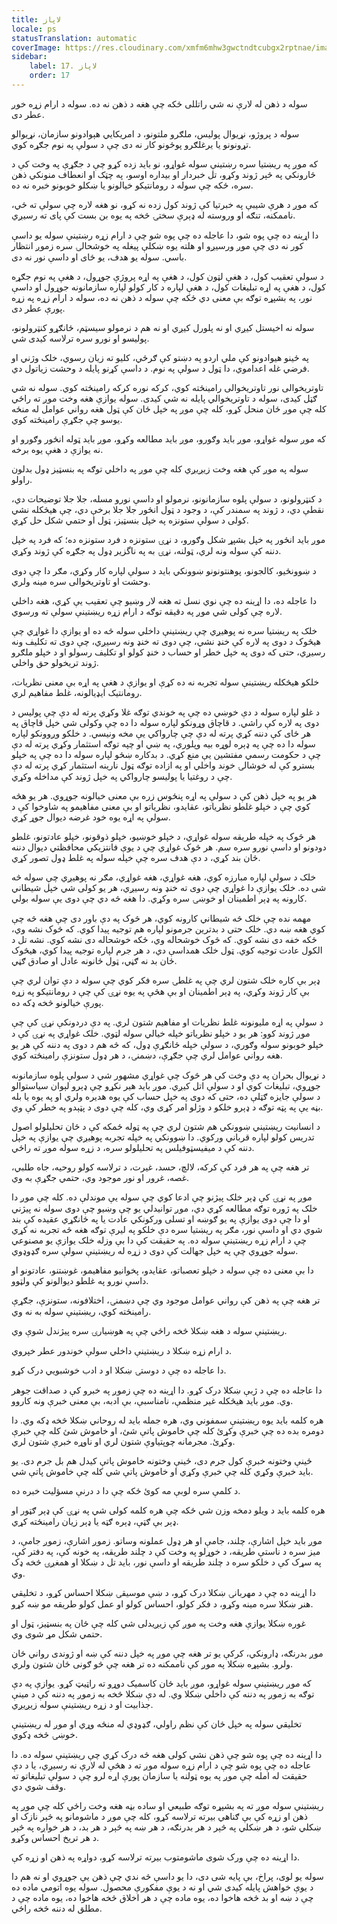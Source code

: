 ```yaml
---
title: لاپاز
locale: ps
statusTranslation: automatic
coverImage: https://res.cloudinary.com/xmfm6mhw3gwctndtcubgx2rptnae/image/upload/v1740337243/small_cover_educacion_fundamental_a051170f1c.webp
sidebar:
    label: 17. لاپاز
    order: 17
---
```

سوله د ذهن له لارې نه شي راتللی ځکه چې هغه د ذهن نه ده. سوله د ارام زړه خوږ عطر دی.

سوله د پروژو، نړیوال پولیس، ملګرو ملتونو، د امریکایي هېوادونو سازمان، نړیوالو تړونونو یا یرغلګرو پوځونو کار نه دی چې د سولې په نوم جګړه کوي.

که موږ په ریښتیا سره رښتینې سوله غواړو، نو باید زده کړو چې د جګړې په وخت کې د څارونکي په څېر ژوند وکړو، تل خبردار او بیداره اوسو، په چټک او انعطاف منونکي ذهن سره، ځکه چې سوله د رومانتيکو خیالونو یا ښکلو خوبونو خبره نه ده.

که موږ د هرې شیبې په خبرتیا کې ژوند کول زده نه کړو، نو هغه لاره چې سولې ته ځي، ناممکنه، تنګه او وروسته له ډېرې سختۍ څخه په یوه بن بست کې پای ته رسیږي.

دا اړینه ده چې پوه شو، دا عاجله ده چې پوه شو چې د ارام زړه رښتینې سوله یو داسې کور نه دی چې موږ ورسیږو او هلته یوه ښکلې پیغله په خوشحالۍ سره زموږ انتظار باسي. سوله یو هدف، یو ځای او داسې نور نه دی.

د سولې تعقیب کول، د هغې لټون کول، د هغې په اړه پروژې جوړول، د هغې په نوم جګړه کول، د هغې په اړه تبلیغات کول، د هغې لپاره د کار کولو لپاره سازمانونه جوړول او داسې نور، په بشپړه توګه بې معنی دي ځکه چې سوله د ذهن نه ده، سوله د ارام زړه په زړه پورې عطر دی.

سوله نه اخیستل کیږي او نه پلورل کیږي او نه هم د نرمولو سیسټم، ځانګړو کنټرولونو، پولیسو او نورو سره ترلاسه کیدی شي.

په ځینو هیوادونو کې ملي اردو په دښتو کې ګرځي، کلیو ته زیان رسوي، خلک وژني او فرضي غله اعداموي، دا ټول د سولې په نوم. د داسې کړنو پایله د وحشت زیاتول دي.

تاوتریخوالی نور تاوتریخوالی رامینځته کوي، کرکه نوره کرکه رامینځته کوي. سوله نه شي ګټل کیدی، سوله د تاوتریخوالي پایله نه شي کیدی. سوله یوازې هغه وخت موږ ته راځي کله چې موږ ځان منحل کړو، کله چې موږ په خپل ځان کې ټول هغه رواني عوامل له منځه یوسو چې جګړې رامینځته کوي.

که موږ سوله غواړو، موږ باید وګورو، موږ باید مطالعه وکړو، موږ باید ټوله انځور وګورو او نه یوازې د هغې یوه برخه.

سوله په موږ کې هغه وخت زیږیږي کله چې موږ په داخلي توګه په بنسټیز ډول بدلون راولو.

د کنټرولونو، د سولې پلوه سازمانونو، نرمولو او داسې نورو مسله، جلا جلا توضیحات دي، نقطې دي، د ژوند په سمندر کې، د وجود د ټول انځور جلا جلا برخې دي، چې هیڅکله نشي کولی د سولې ستونزه په خپل بنسټیز، ټول او حتمي شکل حل کړي.

موږ باید انځور په خپل بشپړ شکل وګورو، د نړۍ ستونزه د فرد ستونزه ده؛ که فرد په خپل دننه کې سوله ونه لري، ټولنه، نړۍ به په ناگزیر ډول په جګړه کې ژوند وکړي.

د ښوونځیو، کالجونو، پوهنتونونو ښوونکي باید د سولې لپاره کار وکړي، مګر دا چې دوی وحشت او تاوتریخوالی سره مینه ولري.

دا عاجله ده، دا اړینه ده چې نوي نسل ته هغه لار وښیو چې تعقیب یې کړي، هغه داخلي لاره چې کولی شي موږ په دقیقه توګه د ارام زړه ریښتینې سولې ته ورسوي.

خلک په ریښتیا سره نه پوهیږي چې ریښتینې داخلي سوله څه ده او یوازې دا غواړي چې هیڅوک د دوی په لاره کې خنډ نشي، چې دوی ته خنډ ونه رسیږي، چې دوی ته تکلیف ونه رسیږي، حتی که دوی په خپل خطر او حساب د خنډ کولو او تکلیف رسولو او د خپلو ملګرو ژوند تریخولو حق واخلي.

خلکو هیڅکله ریښتینې سوله تجربه نه ده کړې او یوازې د هغې په اړه بې معنی نظریات، رومانتيک ایډیالونه، غلط مفاهیم لري.

د غلو لپاره سوله د دې خوښي ده چې په خوندي توګه غلا وکړي پرته له دې چې پولیس د دوی په لاره کې راشي. د قاچاق وړونکو لپاره سوله دا ده چې وکولی شي خپل قاچاق په هر ځای کې دننه کړي پرته له دې چې چارواکي یې مخه ونیسي. د خلکو وږوونکو لپاره سوله دا ده چې په ډېره لوړه بیه وپلوري، په ښي او چپه توګه استثمار وکړي پرته له دې چې د حکومت رسمي مفتشین یې منع کړي. د بدکاره ښځو لپاره سوله دا ده چې په خپلو بسترو کې له خوشالۍ خوند واخلي او په ازاده توګه ټول نارینه استثمار کړي پرته له دې چې د روغتیا یا پولیسو چارواکي په خپل ژوند کې مداخله وکړي.

هر یو په خپل ذهن کې د سولې په اړه پنځوس زره بې معنی خیالونه جوړوي. هر یو هڅه کوي چې د خپلو غلطو نظریاتو، عقایدو، نظریاتو او بې معنی مفاهیمو په شاوخوا کې د سولې په اړه یوه خود غرضه دیوال جوړ کړي.

هر څوک په خپله طریقه سوله غواړي، د خپلو خوښیو، خپلو ذوقونو، خپلو عادتونو، غلطو دودونو او داسې نورو سره سم. هر څوک غواړي چې د یوې فانتزیکي محافظتي دیوال دننه ځان بند کړي، د دې هدف سره چې خپله سوله په غلط ډول تصور کړي.

خلک د سولې لپاره مبارزه کوي، هغه غواړي، هغه غواړي، مګر نه پوهیږي چې سوله څه شی ده. خلک یوازې دا غواړي چې دوی ته خنډ ونه رسیږي، هر یو کولی شي خپل شیطاني کارونه په ډېر اطمینان او خوښۍ سره وکړي. دا هغه څه دي چې دوی یې سوله بولي.

مهمه نده چې خلک څه شیطاني کارونه کوي، هر څوک په دې باور دی چې هغه څه چې کوي هغه ښه دي. خلک حتی د بدترین جرمونو لپاره هم توجیه پیدا کوي. که څوک نشه وي، ځکه خفه دی نشه کوي. که څوک خوشحاله وي، ځکه خوشحاله دی نشه کوي. نشه تل د الکول عادت توجیه کوي. ټول خلک همداسې دي، د هر جرم لپاره توجیه پیدا کوي، هیڅوک ځان بد نه ګڼي، ټول ځانونه عادل او صادق ګڼي.

ډېر بې کاره خلک شتون لري چې په غلطۍ سره فکر کوي چې سوله د دې توان لري چې بې کار ژوند وکړي، په ډېر اطمینان او بې هڅې په یوه نړۍ کې چې د رومانتيکو په زړه پورې خیالونو څخه ډکه ده.

د سولې په اړه ملیونونه غلط نظریات او مفاهیم شتون لري. په دې دردونکې نړۍ کې چې موږ ژوند کوو: هر یو د خپلو نظریاتو خپله خیالي سوله لټوي. خلک غواړي په نړۍ کې د خپلو خوبونو سوله وګوري، د سولې خپله ځانګړې ډول، که څه هم د دوی په دننه کې هر یو هغه رواني عوامل لري چې جګړې، دښمنۍ، د هر ډول ستونزې رامینځته کوي.

د نړیوال بحران په دې وخت کې هر څوک چې غواړي مشهور شي د سولې پلوه سازمانونه جوړوي، تبلیغات کوي او د سولې اتل کیږي. موږ باید هیر نکړو چې ډېرو لېوان سیاستوالو د سولې جایزه ګټلې ده، حتی که دوی په خپل حساب کې یوه هدیره ولري او په یوه یا بله بڼه یې په پټه توګه د ډېرو خلکو د وژلو امر کړی وي، کله چې دوی د پټېدو په خطر کې وي.

د انسانیت ریښتیني ښوونکي هم شتون لري چې په ټوله ځمکه کې د ځان تحلیلولو اصول تدریس کولو لپاره قرباني ورکوي. دا ښوونکي په خپله تجربه پوهیږي چې یوازې په خپل دننه کې د میفیسټوفیلس په تحلیلولو سره، د زړه سوله موږ ته راځي.

تر هغه چې په هر فرد کې کرکه، لالچ، حسد، غیرت، د ترلاسه کولو روحیه، جاه طلبي، غصه، غرور او نور موجود وي، حتمي جګړې به وي.

موږ په نړۍ کې ډېر خلک پیژنو چې ادعا کوي چې سوله یې موندلې ده. کله چې موږ دا خلک په ژوره توګه مطالعه کړي دي، موږ توانیدلي یو چې وښیو چې دوی سوله نه پیژني او دا چې دوی یوازې په یو ګوښه او تسلی ورکونکي عادت یا په ځانګړي عقیده کې بند شوي دي او داسې نور، مګر په ریښتیا سره دې خلکو په لیرې توګه هغه څه تجربه نه کړي چې د ارام زړه ریښتینې سوله ده. په حقیقت کې دا بې وزله خلک یوازې یو مصنوعي سوله جوړوي چې په خپل جهالت کې دوی د زړه له ریښتینې سولې سره ګډوډوي.

دا بې معنی ده چې سوله د خپلو تعصباتو، عقایدو، پخوانیو مفاهیمو، غوښتنو، عادتونو او داسې نورو په غلطو دیوالونو کې ولټوو.

تر هغه چې په ذهن کې رواني عوامل موجود وي چې دښمنۍ، اختلافونه، ستونزې، جګړې رامینځته کوي، ریښتینې سوله به نه وي.

ریښتینې سوله د هغه ښکلا څخه راځي چې په هوښیارۍ سره پیژندل شوې وي.

د ارام زړه ښکلا د ریښتینې داخلي سولې خوندور عطر خپروي.

دا عاجله ده چې د دوستۍ ښکلا او د ادب خوشبويي درک کړو.

دا عاجله ده چې د ژبې ښکلا درک کړو. دا اړینه ده چې زموږ په خبرو کې د صداقت جوهر وي. موږ باید هیڅکله غیر منظمې، نامناسبې، بې ادبه، بې معنی خبرې ونه کاروو.

هره کلمه باید یوه ریښتینې سمفوني وي، هره جمله باید له روحاني ښکلا څخه ډکه وي. دا دومره بده ده چې خبرې وکړئ کله چې خاموش پاتې شئ، او خاموش شئ کله چې خبرې وکړئ. مجرمانه چوپتیاوې شتون لري او ناوړه خبرې شتون لري.

ځینې وختونه خبرې کول جرم دی، ځینې وختونه خاموش پاتې کیدل هم بل جرم دی. یو باید خبرې وکړي کله چې خبرې وکړي او خاموش پاتې شي کله چې خاموش پاتې شي.

د کلمې سره لوبې مه کوئ ځکه چې دا د درنې مسؤلیت خبره ده.

هره کلمه باید د ویلو دمخه وزن شي ځکه چې هره کلمه کولی شي په نړۍ کې ډېر ګټور او ډېر بې ګټې، ډېره ګټه یا ډېر زیان رامینځته کړي.

موږ باید خپل اشارې، چلند، جامې او هر ډول عملونه وساتو. زموږ اشارې، زموږ جامې، د میز سره د ناستې طریقه، د خوړلو په وخت کې د چلند طریقه، په خونه کې، په دفتر کې، په سړک کې د خلکو سره د چلند طریقه او داسې نور، باید تل د ښکلا او همغږۍ څخه ډک وي.

دا اړینه ده چې د مهربانۍ ښکلا درک کړو، د ښې موسیقۍ ښکلا احساس کړو، د تخلیقي هنر ښکلا سره مینه وکړو، د فکر کولو، احساس کولو او عمل کولو طریقه مو ښه کړو.

غوره ښکلا یوازې هغه وخت په موږ کې زیږیدلی شي کله چې ځان په بنسټیز، ټول او حتمي شکل مړ شوی وي.

موږ بدرنګه، ډارونکي، کرکې یو تر هغه چې موږ په خپل دننه کې ښه او ژوندی رواني ځان ولرو. بشپړه ښکلا په موږ کې ناممکنه ده تر هغه چې څو ګونی ځان شتون ولري.

که موږ ریښتینې سوله غواړو، موږ باید ځان کاسمیک دوړو ته راټیټ کړو. یوازې په دې توګه به زموږ په دننه کې داخلي ښکلا وي. له دې ښکلا څخه به زموږ په دننه کې د مینې جذابیت او د زړه ریښتینې سوله زیږیږي.

تخلیقي سوله په خپل ځان کې نظم راولي، ګډوډي له منځه وړي او موږ له ریښتینې خوښۍ څخه ډکوي.

دا اړینه ده چې پوه شو چې ذهن نشي کولی هغه څه درک کړي چې ریښتینې سوله ده. دا عاجله ده چې پوه شو چې د ارام زړه سوله موږ ته د هڅې له لارې نه رسیږي، یا د دې حقیقت له امله چې موږ په یوه ټولنه یا سازمان پورې اړه لرو چې د سولې تبلیغاتو ته وقف شوي دي.

ریښتینې سوله موږ ته په بشپړه توګه طبیعي او ساده بڼه هغه وخت راځي کله چې موږ په ذهن او زړه کې بې ګناهي بیرته ترلاسه کړو، کله چې موږ د ماشومانو په څېر نازک او ښکلي شو، د هر ښکلي په څېر د هر بدرنګه، د هر ښه په څېر د هر بد، د هر خواږه په څېر د هر تریخ احساس وکړو.

دا اړینه ده چې ورک شوی ماشومتوب بیرته ترلاسه کړو، دواړه په ذهن او زړه کې.

سوله یو لوی، پراخ، بې پایه شی دی، دا یو داسې څه ندي چې ذهن یې جوړوي او نه هم دا د یوې خواهش پایله کیدی شي او نه د یوې مفکورې محصول. سوله یوه اتومي ماده ده چې د ښه او بد څخه هاخوا ده، یوه ماده چې د هر اخلاق څخه هاخوا ده، یوه ماده چې د مطلق له دننه څخه راځي.

